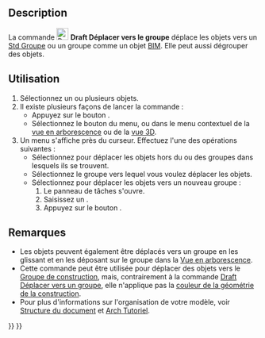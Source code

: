 <languages/>

{{Docnav/fr
|[[Draft_AddNamedGroup/fr|Nommer un groupe]]
|[[Draft_SelectGroup/fr|Sélection groupée]]
|[[Draft_Workbench/fr|Atelier Draft]]
|IconL=Draft_AddNamedGroup.svg
|IconR=Draft_SelectGroup.svg
|IconC=Workbench_Draft.svg
}}

{{GuiCommand/fr
|Name=Draft AddToGroup
|Name/fr=Draft Déplacer vers un groupe
|MenuLocation=Utilitaires → Déplacer vers le groupe...
|Workbenches=[[Draft_Workbench/fr|Draft]]
|SeeAlso=[[Std_Group/fr|Std Créer un groupe]], [[Draft_AddNamedGroup/fr|Draft Nommer un groupe]], [[Draft_AddConstruction/fr|Draft Ajouter au groupe de construction]], [[Draft_AutoGroup/fr|Draft Groupement automatique]]
}}

==Description==

La commande [[Image:Draft_AddToGroup.svg|24px]] '''Draft Déplacer vers le groupe''' déplace les objets vers un [[Std_Group/fr|Std Groupe]] ou un groupe comme un objet [[BIM_Workbench/fr|BIM]]. Elle peut aussi dégrouper des objets.

<span id="Usage"></span>
==Utilisation==

# Sélectionnez un ou plusieurs objets.
# Il existe plusieurs façons de lancer la commande :
#* Appuyez sur le bouton {{Button|[[Image:Draft_AddToGroup.svg|16px]] [[Draft_AddToGroup/fr|Déplacer vers le groupe...]]}}.
#* Sélectionnez le bouton {{MenuCommand|Utilitaires → [[Image:Draft_AddToGroup.svg|16px]] [[Draft_AddToGroup/fr|Déplacer vers le groupe...]]}} du menu, ou dans le menu contextuel de la [[Tree_view/fr|vue en arborescence]] ou de la [[3D_view/fr|vue 3D]].
# Un menu s'affiche près du curseur. Effectuez l'une des opérations suivantes :
#* Sélectionnez {{MenuCommand|Dégrouper}} pour déplacer les objets hors du ou des groupes dans lesquels ils se trouvent.
#* Sélectionnez le groupe vers lequel vous voulez déplacer les objets.
#* Sélectionnez {{MenuCommand|+ Ajouter un nouveau groupe}} pour déplacer les objets vers un nouveau groupe :
#*# Le panneau de tâches {{MenuCommand|Ajouter un groupe}} s'ouvre.
#*# Saisissez un {{MenuCommand|Nom du groupe}}.
#*# Appuyez sur le bouton {{Button|OK}}.

<span id="Notes"></span>
==Remarques==

* Les objets peuvent également être déplacés vers un groupe en les glissant et en les déposant sur le groupe dans la [[Tree_view/fr|Vue en arborescence]].
* Cette commande peut être utilisée pour déplacer des objets vers le [[Draft_ToggleConstructionMode/fr|Groupe de construction]], mais, contrairement à la commande [[Draft_AddConstruction/fr|Draft Déplacer vers un groupe]], elle n'applique pas la [[Draft_ToggleConstructionMode/fr#Pr.C3.A9f.C3.A9rences|couleur de la géométrie de la construction]].
* Pour plus d'informations sur l'organisation de votre modèle, voir [[Document_structure/fr|Structure du document]] et [[Arch_tutorial/fr#Organiser_votre_mod.C3.A8le|Arch Tutoriel]].


{{Docnav/fr
|[[Draft_AddNamedGroup/fr|Nommer un groupe]]
|[[Draft_SelectGroup/fr|Sélection groupée]]
|[[Draft_Workbench/fr|Atelier Draft]]
|IconL=Draft_AddNamedGroup.svg
|IconR=Draft_SelectGroup.svg
|IconC=Workbench_Draft.svg
}}

{{Draft Tools navi{{#translation:}}}}
{{Userdocnavi{{#translation:}}}}